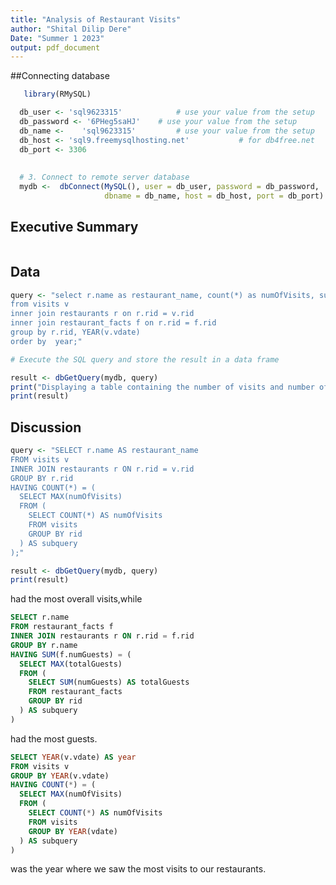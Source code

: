 ---
title: "Analysis of Restaurant Visits"
author: "Shital Dilip Dere"
Date: "Summer 1 2023"
output: pdf_document
---

##Connecting database 
```{r}
   library(RMySQL)

  db_user <- 'sql9623315'            # use your value from the setup
  db_password <- '6PHeg5saHJ'    # use your value from the setup
  db_name <-    'sql9623315'         # use your value from the setup
  db_host <- 'sql9.freemysqlhosting.net'           # for db4free.net
  db_port <- 3306
  
  
  # 3. Connect to remote server database
  mydb <-  dbConnect(MySQL(), user = db_user, password = db_password,
                     dbname = db_name, host = db_host, port = db_port)


```


## Executive Summary
```{r}





```

## Data
```{r}

query <- "select r.name as restaurant_name, count(*) as numOfVisits, sum(`num.guests`) as totalGuests, YEAR(v.vdate) as year
from visits v
inner join restaurants r on r.rid = v.rid
inner join restaurant_facts f on r.rid = f.rid
group by r.rid, YEAR(v.vdate)
order by  year;"

# Execute the SQL query and store the result in a data frame

result <- dbGetQuery(mydb, query)
print("Displaying a table containing the number of visits and number of guests per restaurant")
print(result)

```

## Discussion

```{r}
query <- "SELECT r.name AS restaurant_name
FROM visits v
INNER JOIN restaurants r ON r.rid = v.rid
GROUP BY r.rid
HAVING COUNT(*) = (
  SELECT MAX(numOfVisits)
  FROM (
    SELECT COUNT(*) AS numOfVisits
    FROM visits
    GROUP BY rid
  ) AS subquery
);"

result <- dbGetQuery(mydb, query)
print(result)
```

 had the most overall visits,while

```{sql connection=mydb}
SELECT r.name
FROM restaurant_facts f
INNER JOIN restaurants r ON r.rid = f.rid
GROUP BY r.name
HAVING SUM(f.numGuests) = (
  SELECT MAX(totalGuests)
  FROM (
    SELECT SUM(numGuests) AS totalGuests
    FROM restaurant_facts
    GROUP BY rid
  ) AS subquery
)
```
 had the most guests.
```{sql connection=mydb}
SELECT YEAR(v.vdate) AS year
FROM visits v
GROUP BY YEAR(v.vdate)
HAVING COUNT(*) = (
  SELECT MAX(numOfVisits)
  FROM (
    SELECT COUNT(*) AS numOfVisits
    FROM visits
    GROUP BY YEAR(vdate)
  ) AS subquery
)
```
 was the year where we saw the most visits to our restaurants.



